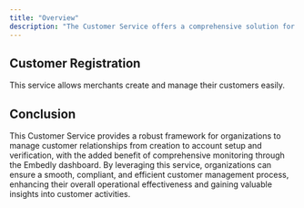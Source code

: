 ```yaml
---
title: "Overview"
description: "The Customer Service offers a comprehensive solution for organizations to efficiently manage their customer relationships. This service is designed to enhance the customer onboarding process, provide seamless account creation, and ensure compliance with regulatory requirements through Know Your Customer (KYC) procedures."
---
```


## Customer Registration

This service allows merchants create and manage their customers easily.

## Conclusion

This Customer Service provides a robust framework for organizations to manage customer relationships from creation to account setup and verification, with the added benefit of comprehensive monitoring through the Embedly dashboard. By leveraging this service, organizations can ensure a smooth, compliant, and efficient customer management process, enhancing their overall operational effectiveness and gaining valuable insights into customer activities.
